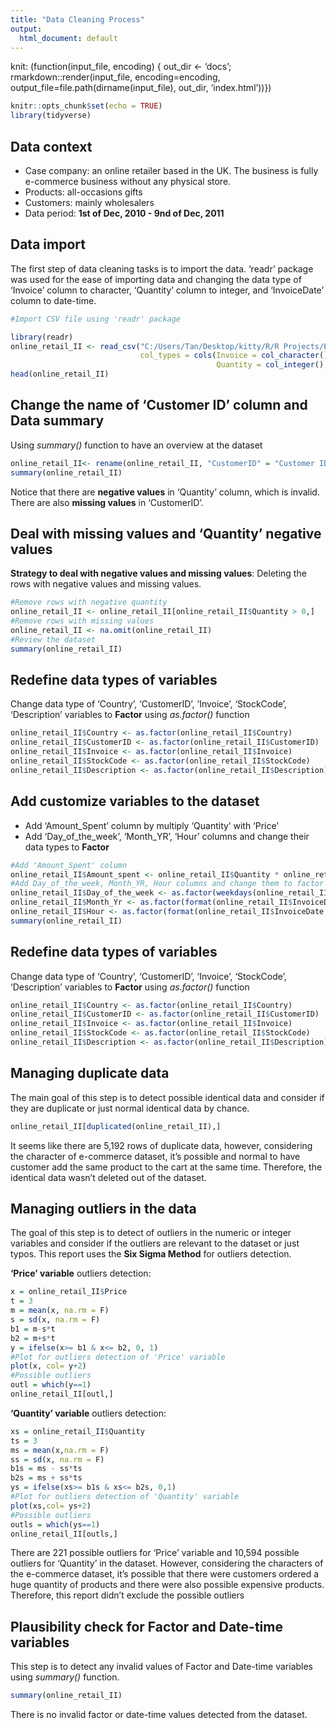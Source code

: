 ```yaml
---
title: "Data Cleaning Process"
output:
  html_document: default
---
```

knit: (function(input_file, encoding) {
  out_dir <- 'docs';
  rmarkdown::render(input_file,
 encoding=encoding,
 output_file=file.path(dirname(input_file), out_dir, 'index.html'))})

```r
knitr::opts_chunk$set(echo = TRUE)
library(tidyverse)
```

## Data context

- Case company: an online retailer based in the UK. The business is fully e-commerce business without any physical store.
- Products: all-occasions gifts
- Customers: mainly wholesalers
- Data period: **1st of Dec, 2010 - 9nd of Dec, 2011**


## Data import

The first step of data cleaning tasks is to import the data. 'readr' package was used for the ease of importing data and changing the data type of 'Invoice' column to character, 'Quantity' column to integer, and 'InvoiceDate' column to date-time. 

```r
#Import CSV file using 'readr' package

library(readr)
online_retail_II <- read_csv("C:/Users/Tan/Desktop/kitty/R/R Projects/E-commerce Data/online_retail_II.csv", 
                             col_types = cols(Invoice = col_character(), 
                                              Quantity = col_integer(), InvoiceDate = col_datetime(format = "%d/%m/%Y %H.%M")))
head(online_retail_II)
```

## Change the name of 'Customer ID' column and Data summary

Using *summary()* function to have an overview at the dataset

```r
online_retail_II<- rename(online_retail_II, "CustomerID" = "Customer ID")
summary(online_retail_II)
```

Notice that there are **negative values** in 'Quantity' column, which is invalid. There are also **missing values** in 'CustomerID'.

## Deal with missing values and 'Quantity' negative values

**Strategy to deal with negative values and missing values**: Deleting the rows with negative values and missing values.

```r
#Remove rows with negative quantity
online_retail_II <- online_retail_II[online_retail_II$Quantity > 0,]
#Remove rows with missing values
online_retail_II <- na.omit(online_retail_II)
#Review the dataset
summary(online_retail_II)
```


## Redefine data types of variables

Change data type of 'Country', 'CustomerID', 'Invoice', 'StockCode', 'Description' variables to **Factor** using *as.factor()* function

```r
online_retail_II$Country <- as.factor(online_retail_II$Country)
online_retail_II$CustomerID <- as.factor(online_retail_II$CustomerID)
online_retail_II$Invoice <- as.factor(online_retail_II$Invoice)
online_retail_II$StockCode <- as.factor(online_retail_II$StockCode)
online_retail_II$Description <- as.factor(online_retail_II$Description)
```

## Add customize variables to the dataset

- Add 'Amount_Spent' column by multiply 'Quantity' with 'Price'
- Add 'Day_of_the_week', 'Month_YR', 'Hour' columns and change their data types to **Factor**

```r
#Add 'Amount_Spent' column
online_retail_II$Amount_spent <- online_retail_II$Quantity * online_retail_II$Price
#Add Day_of_the_week, Month_YR, Hour columns and change them to factor data type
online_retail_II$Day_of_the_week <- as.factor(weekdays(online_retail_II$InvoiceDate)) #there is no order on Saturday
online_retail_II$Month_Yr <- as.factor(format(online_retail_II$InvoiceDate, "%Y-%m"))
online_retail_II$Hour <- as.factor(format(online_retail_II$InvoiceDate, "%H"))
summary(online_retail_II)
```

## Redefine data types of variables

Change data type of 'Country', 'CustomerID', 'Invoice', 'StockCode', 'Description' variables to **Factor** using *as.factor()* function

```r
online_retail_II$Country <- as.factor(online_retail_II$Country)
online_retail_II$CustomerID <- as.factor(online_retail_II$CustomerID)
online_retail_II$Invoice <- as.factor(online_retail_II$Invoice)
online_retail_II$StockCode <- as.factor(online_retail_II$StockCode)
online_retail_II$Description <- as.factor(online_retail_II$Description)
```

## Managing duplicate data

The main goal of this step is to detect possible identical data and consider if they are duplicate or just normal identical data by chance.

```r
online_retail_II[duplicated(online_retail_II),]
```

It seems like there are 5,192 rows of duplicate data, however, considering the character of e-commerce dataset, it's possible and normal to have customer add the same product to the cart at the same time. Therefore, the identical data wasn't deleted out of the dataset.

## Managing outliers in the data

The goal of this step is to detect of outliers in the numeric or integer variables and consider if the outliers are relevant to the dataset or just typos. This report uses the **Six Sigma Method** for outliers detection.

**'Price' variable** outliers detection:

```r
x = online_retail_II$Price
t = 3
m = mean(x, na.rm = F)
s = sd(x, na.rm = F)
b1 = m-s*t
b2 = m+s*t
y = ifelse(x>= b1 & x<= b2, 0, 1)
#Plot for outliers detection of 'Price' variable
plot(x, col= y+2)
#Possible outliers
outl = which(y==1)
online_retail_II[outl,]
``` 

**'Quantity' variable** outliers detection:

```r
xs = online_retail_II$Quantity
ts = 3
ms = mean(x,na.rm = F)
ss = sd(x, na.rm = F)
b1s = ms - ss*ts
b2s = ms + ss*ts
ys = ifelse(xs>= b1s & xs<= b2s, 0,1)
#Plot for outliers detection of 'Quantity' variable
plot(xs,col= ys+2)
#Possible outliers
outls = which(ys==1)
online_retail_II[outls,]
```

There are 221 possible outliers for 'Price' variable and 10,594 possible outliers for 'Quantity' in the dataset. However, considering the characters of the e-commerce dataset, it's possible that there were customers ordered a huge quantity of products and there were also possible expensive products. Therefore, this report didn't exclude the possible outliers

## Plausibility check for Factor and Date-time variables

This step is to detect any invalid values of Factor and Date-time variables using *summary()* function.

```r
summary(online_retail_II)
```

There is no invalid factor or date-time values detected from the dataset.


